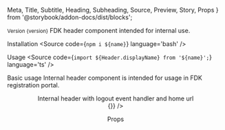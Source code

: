   Meta,
  Title,
  Subtitle,
  Heading,
  Subheading,
  Source,
  Preview,
  Story,
  Props
} from '@storybook/addon-docs/dist/blocks';



<Meta title='Components/Internal header' />

<Title>Internal header</Title>
<Subtitle>
  <small>Version {version}</small>
</Subtitle>
<Subtitle>
  FDK header component intended for internal use.
</Subtitle>

<Heading>Installation</Heading>
<Source code={`npm i ${name}`} language='bash' />

<Heading>Usage</Heading>
<Source code={`import ${Header.displayName} from '${name}';`} language='ts' />

<Subheading>Basic usage</Subheading>
<Subtitle>
  Internal header component is intended for usage in FDK registration portal.
</Subtitle>

<Preview>
  <Story name='Basic usage'>
    <Header username="Michelle" />
  </Story>
</Preview>

<Subtitle>
  Internal header with logout event handler and home url
</Subtitle>

<Preview>
  <Story name='Basic usage with logout event handler and home url'>
    <Header homeUrl="https://data.norge.no" username="Michelle" onLogout={() => {}} />
  </Story>
</Preview>

<Preview>
  <Story name='Skatteetaten usage'>
    <Header themeProfile={ThemeProfile.SKE} username="Michelle" />
  </Story>
</Preview>

<Preview>
  <Story name='Skatteetaten usage with system name'>
    <Header themeProfile={ThemeProfile.SKE} skeHomeText="Datakataloger" username="Michelle" />
  </Story>
</Preview>

<Heading>Props</Heading>
<Props of={Header} />

